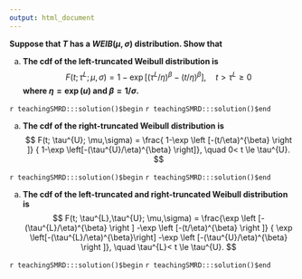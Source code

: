 ```yaml
---
output: html_document
---
```


__Suppose that $T$ has a $WEIB(\mu, \sigma)$ distribution. Show that__
 
a. __The cdf of the left-truncated Weibull distribution is__
$$
F(t;\tau^{L}; \mu,\sigma) = 
1-\exp \left[ (\tau^{L}/\eta)^{\beta}-(t/\eta)^{\beta} \right], 
\quad t>\tau^{L} \ge 0 
$$ 
__where $\eta=\exp(u)$ and $\beta=1/\sigma$.__


`r teachingSMRD:::solution()$begin`
`r teachingSMRD:::solution()$end`

a. __The cdf of the right-truncated Weibull distribution is__
$$
F(t; \tau^{U}; \mu,\sigma) = 
\frac{ 1-\exp \left [-(t/\eta)^{\beta} \right ]}
{ 1-\exp \left[-(\tau^{U}/\eta)^{\beta} \right]},
\quad 0< t \le \tau^{U}. 
$$ 


`r teachingSMRD:::solution()$begin`
`r teachingSMRD:::solution()$end`

a. __The cdf of the left-truncated and right-truncated Weibull distribution is__
$$
F(t; \tau^{L},\tau^{U}; \mu,\sigma) = 
\frac{\exp \left [-(\tau^{L}/\eta)^{\beta} \right ] -\exp \left [-(t/\eta)^{\beta} \right ]}
{ \exp \left[-(\tau^{L}/\eta)^{\beta}\right] -\exp \left [-(\tau^{U}/\eta)^{\beta} \right ]},
\quad \tau^{L}< t \le \tau^{U}. 
$$

`r teachingSMRD:::solution()$begin`
`r teachingSMRD:::solution()$end`
